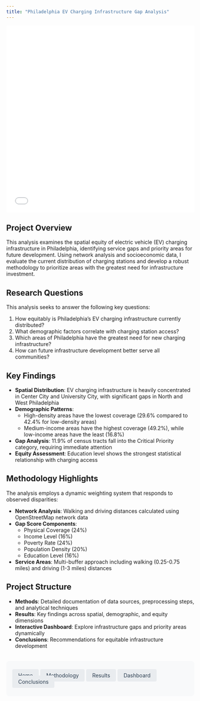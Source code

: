 ```yaml
---
title: "Philadelphia EV Charging Infrastructure Gap Analysis"
---
```

<style>

.nav-footer {
  display: flex;
  justify-content: center;
  gap: 1.5rem;
  margin-top: 2rem;
  padding: 1rem;
  background-color: #f8f9fa;
  border-radius: 8px;
  flex-wrap: wrap;
}

.nav-footer a {
  padding: 0.5rem 1rem;
  background-color: #e9ecef;
  border-radius: 4px;
  text-decoration: none;
  color: #2c3e50;
}

.nav-footer a:hover {
  background-color: #dee2e6;
}
</style>


::: {.hero-image}
<iframe src="analysis/data/visualizations/priority_areas_map.html" width="100%" height="500px" frameborder="0"></iframe>
:::


## Project Overview

This analysis examines the spatial equity of electric vehicle (EV) charging infrastructure in Philadelphia, identifying service gaps and priority areas for future development. Using network analysis and socioeconomic data, I evaluate the current distribution of charging stations and develop a robust methodology to prioritize areas with the greatest need for infrastructure investment.

## Research Questions

This analysis seeks to answer the following key questions:

1. How equitably is Philadelphia's EV charging infrastructure currently distributed?
2. What demographic factors correlate with charging station access?
3. Which areas of Philadelphia have the greatest need for new charging infrastructure?
4. How can future infrastructure development better serve all communities?

## Key Findings

- **Spatial Distribution**: EV charging infrastructure is heavily concentrated in Center City and University City, with significant gaps in North and West Philadelphia
- **Demographic Patterns**: 
  - High-density areas have the lowest coverage (29.6% compared to 42.4% for low-density areas)
  - Medium-income areas have the highest coverage (49.2%), while low-income areas have the least (16.8%)
- **Gap Analysis**: 11.9% of census tracts fall into the Critical Priority category, requiring immediate attention
- **Equity Assessment**: Education level shows the strongest statistical relationship with charging access

## Methodology Highlights

The analysis employs a dynamic weighting system that responds to observed disparities:

- **Network Analysis**: Walking and driving distances calculated using OpenStreetMap network data
- **Gap Score Components**:
  - Physical Coverage (24%)
  - Income Level (16%)
  - Poverty Rate (24%)
  - Population Density (20%) 
  - Education Level (16%)
- **Service Areas**: Multi-buffer approach including walking (0.25-0.75 miles) and driving (1-3 miles) distances

## Project Structure

- **Methods**: Detailed documentation of data sources, preprocessing steps, and analytical techniques
- **Results**: Key findings across spatial, demographic, and equity dimensions
- **Interactive Dashboard**: Explore infrastructure gaps and priority areas dynamically
- **Conclusions**: Recommendations for equitable infrastructure development

<div class="nav-footer">
  <a href="index.qmd">Home</a>
  <a href="analysis/2-Service-Gap-Analysis.ipynb">Methodology</a>
  <a href="analysis/3-Results.ipynb">Results</a>
  <a href="analysis/4-Interactive-Dashboard.qmd">Dashboard</a>
  <a href="conclusions.qmd">Conclusions</a>
</div>
